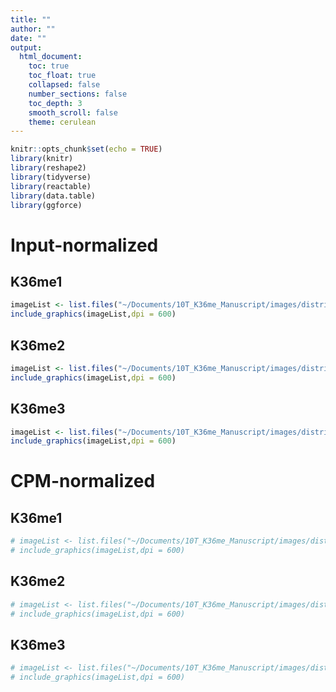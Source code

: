```yaml
---
title: ""
author: ""
date: ""
output:
  html_document:
    toc: true
    toc_float: true
    collapsed: false
    number_sections: false
    toc_depth: 3
    smooth_scroll: false
    theme: cerulean
---
```


```r
knitr::opts_chunk$set(echo = TRUE)
library(knitr)
library(reshape2)
library(tidyverse)
library(reactable)
library(data.table)
library(ggforce)
```

# Input-normalized {.tabset}

## K36me1
```r
imageList <- list.files("~/Documents/10T_K36me_Manuscript/images/distribution_genebody/input_normalized/K36me1", pattern= "*.png", full.names=T)
include_graphics(imageList,dpi = 600)
```

## K36me2
```r
imageList <- list.files("~/Documents/10T_K36me_Manuscript/images/distribution_genebody/input_normalized/K36me2", pattern= "*.png", full.names=T)
include_graphics(imageList,dpi = 600)
```

## K36me3
```r
imageList <- list.files("~/Documents/10T_K36me_Manuscript/images/distribution_genebody/input_normalized/K36me3", pattern= "*.png", full.names=T)
include_graphics(imageList,dpi = 600)
```

# CPM-normalized {.tabset}

## K36me1
```r
# imageList <- list.files("~/Documents/10T_K36me_Manuscript/images/distribution_genebody/K36me1", pattern= "*.png", full.names=T)
# include_graphics(imageList,dpi = 600)
```

## K36me2
```r
# imageList <- list.files("~/Documents/10T_K36me_Manuscript/images/distribution_genebody/K36me2", pattern= "*.png", full.names=T)
# include_graphics(imageList,dpi = 600)
```

## K36me3
```r
# imageList <- list.files("~/Documents/10T_K36me_Manuscript/images/distribution_genebody/K36me3", pattern= "*.png", full.names=T)
# include_graphics(imageList,dpi = 600)
```
